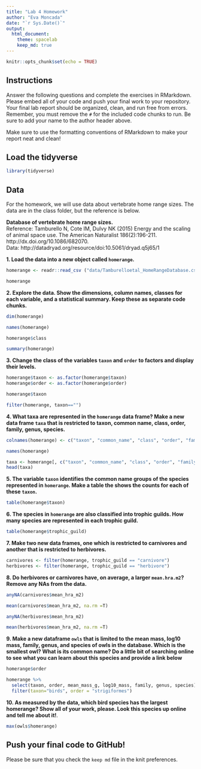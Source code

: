 ```yaml
---
title: "Lab 4 Homework"
author: "Eva Moncada"
date: "`r Sys.Date()`"
output:
  html_document: 
    theme: spacelab
    keep_md: true
---
```


```r
knitr::opts_chunk$set(echo = TRUE)
```

## Instructions
Answer the following questions and complete the exercises in RMarkdown. Please embed all of your code and push your final work to your repository. Your final lab report should be organized, clean, and run free from errors. Remember, you must remove the `#` for the included code chunks to run. Be sure to add your name to the author header above.  

Make sure to use the formatting conventions of RMarkdown to make your report neat and clean!  

## Load the tidyverse
```r
library(tidyverse)
```

## Data
For the homework, we will use data about vertebrate home range sizes. The data are in the class folder, but the reference is below.  

**Database of vertebrate home range sizes.**  
Reference: Tamburello N, Cote IM, Dulvy NK (2015) Energy and the scaling of animal space use. The American Naturalist 186(2):196-211. http://dx.doi.org/10.1086/682070.  
Data: http://datadryad.org/resource/doi:10.5061/dryad.q5j65/1  

**1. Load the data into a new object called `homerange`.**
```r
homerange <- readr::read_csv ("data/Tamburelloetal_HomeRangeDatabase.csv")
```
```r
homerange
```

**2. Explore the data. Show the dimensions, column names, classes for each variable, and a statistical summary. Keep these as separate code chunks.**  
```r
dim(homerange)
```

```r
names(homerange)
```

```r
homerange$class
```

```r
summary(homerange)
```

**3. Change the class of the variables `taxon` and `order` to factors and display their levels.**  
```r
homerange$taxon <- as.factor(homerange$taxon)
homerange$order <- as.factor(homerange$order)
```

```r
homerange$taxon
```

```r
filter(homerange, taxon=="")
```

**4. What taxa are represented in the `homerange` data frame? Make a new data frame `taxa` that is restricted to taxon, common name, class, order, family, genus, species.**  

```r
colnames(homerange) <- c("taxon", "common_name", "class", "order", "family", "genus", "species", "primary_method", "N", "mean_mass_g", "log10_mass", "alternative_mass_reference", "mean_hra_m2", "log10_hra", "hra_reference", "realm", "thermoregulation", "locomotion", "trophic_guild", "dimension", "prey_mass", "log10_prey_mass", "PPMR", "prey_size_reference")
```

```r
names(homerange)
```

```r
taxa <- homerange[, c("taxon", "common_name", "class", "order", "family", "genus", "species")]
head(taxa)
```

**5. The variable `taxon` identifies the common name groups of the species represented in `homerange`. Make a table the shows the counts for each of these `taxon`.**  
```r
table(homerange$taxon)
```

**6. The species in `homerange` are also classified into trophic guilds. How many species are represented in each trophic guild.**  
```r
table(homerange$trophic_guild)
```

**7. Make two new data frames, one which is restricted to carnivores and another that is restricted to herbivores.**  

```r
carnivores <- filter(homerange, trophic_guild == "carnivore")
herbivores <- filter(homerange, trophic_guild == "herbivore")
```

**8. Do herbivores or carnivores have, on average, a larger `mean.hra.m2`? Remove any NAs from the data.**  
```r
anyNA(carnivores$mean_hra_m2)
```

```r
mean(carnivores$mean_hra_m2, na.rm =T)
```


```r
anyNA(herbivores$mean_hra_m2)
```

```r
mean(herbivores$mean_hra_m2, na.rm =T)
```


**9. Make a new dataframe `owls` that is limited to the mean mass, log10 mass, family, genus, and species of owls in the database. Which is the smallest owl? What is its common name? Do a little bit of searching online to see what you can learn about this species and provide a link below** 

```r
homerange$order
```

```r
homerange %>% 
  select(taxon, order, mean_mass_g, log10_mass, family, genus, species) %>% 
  filter(taxon="birds", order = "strigiformes")
```

**10. As measured by the data, which bird species has the largest homerange? Show all of your work, please. Look this species up online and tell me about it!**.  
```r
max(owls$homerange)
```

## Push your final code to GitHub!
Please be sure that you check the `keep md` file in the knit preferences.   